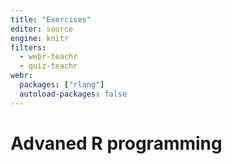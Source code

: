 ```yaml
---
title: "Exercises"
editor: source
engine: knitr
filters:
  - webr-teachr
  - quiz-teachr
webr:
  packages: ["rlang"]
  autoload-packages: false
---
```


# Advaned R programming
